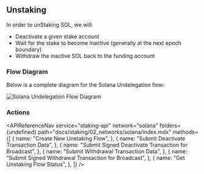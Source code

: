 
## Unstaking

In order to unStaking SOL, we will:

- Deactivate a given stake account
- Wait for the stake to become inactive (generally at the next epoch boundary)
- Withdraw the inactive SOL back to the funding account

### Flow Diagram

Below is a complete diagram for the Solana Undelegation flow:

<img
  src={img1}
  alt="Solana Undelegation Flow Diagram"
  className="inline-image"
/>

### Actions

<APIReferenceNav
  service="staking-api"
  network="solana"
  folders={undefined}
  path="docs/staking/02_networks/solana/index.mdx"
  methods={[
    {
      name: "Create New Unstaking Flow",
    },
    {
      name: "Submit Deactivate Transaction Data",
    },
    {
      name: "Submit Signed Deactivate Transaction for Broadcast",
    },
    {
      name: "Submit Withdrawal Transaction Data",
    },
    {
      name: "Submit Signed Withdrawal Transaction for Broadcast",
    },
    {
      name: "Get Unstaking Flow Status",
    },
  ]}
/>
